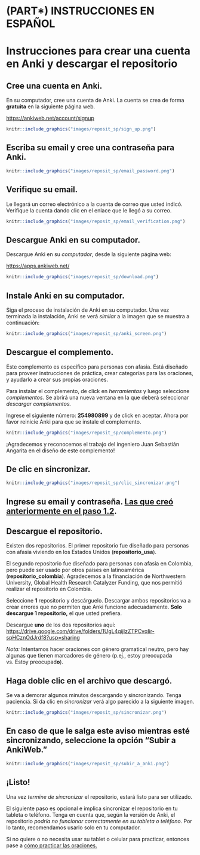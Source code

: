 # (PART\*) **INSTRUCCIONES EN ESPAÑOL** {-} 

# Instrucciones para crear una cuenta en Anki y descargar el repositorio {#cross_0}

## Cree una cuenta en Anki. 

En su computador, cree una cuenta de Anki. La cuenta se crea de forma **gratuita** en la siguiente página web.

<https://ankiweb.net/account/signup>

```r
knitr::include_graphics("images/reposit_sp/sign_up.png")
```


## Escriba su email y cree una contraseña para Anki. {#cross_1}

```r
knitr::include_graphics("images/reposit_sp/email_password.png")
```


## Verifique su email.

Le llegará un correo electrónico a la cuenta de correo que usted indicó. Verifique la cuenta dando clic en el enlace que le llegó a su correo.

```r
knitr::include_graphics("images/reposit_sp/email_verification.png")
```


## Descargue Anki en su computador. 

Descargue Anki en su *computador*, desde la siguiente página web:

<https://apps.ankiweb.net/>

```r
knitr::include_graphics("images/reposit_sp/download.png")
```


## Instale Anki en su computador. 

Siga el proceso de instalación de Anki en su computador. Una vez terminada la instalación, Anki se verá *similar* a la imagen que se muestra a continuación:

```r
knitr::include_graphics("images/reposit_sp/anki_screen.png")
```


## Descargue el complemento. 

Este complemento es específico para personas con afasia. Está diseñado para proveer instrucciones de práctica, crear categorías para las oraciones, y ayudarlo a crear sus propias oraciones. 

Para instalar el complemento, de click en *herramientas* y luego seleccione *complementos.* Se abrirá una nueva ventana en la que deberá seleccionar *descargar complementos.*

Ingrese el siguiente número: **254980899** y de click en aceptar. Ahora por favor reinicie Anki para que se instale el complemento. 

```r
knitr::include_graphics("images/reposit_sp/complemento.png")
```

¡Agradecemos y reconocemos el trabajo del ingeniero Juan Sebastián Angarita en el diseño de este complemento! 

## De clic en sincronizar. 

```r
knitr::include_graphics("images/reposit_sp/clic_sincronizar.png")
```


## Ingrese su email y contraseña. [Las que creó anteriormente en el paso 1.2](#cross_1).  


## Descargue el repositorio. 

Existen dos repositorios. El primer repositorio fue diseñado para personas con afasia viviendo en los Estados Unidos (**repositorio_usa**). 

El segundo repositorio fue diseñado para personas con afasia en Colombia, pero puede ser usado por otros países en latinoamérica (**repositorio_colombia**). Agradecemos a la financiación de Northwestern University, Global Health Research Catalyzer Funding, que nos permitió realizar el repositorio en Colombia. 

Seleccione **1** repositorio y descárguelo. Descargar ambos repositorios va a crear errores que no permiten que Anki funcione adecuadamente. **Solo descargue 1 repositorio,** el que usted prefiera. 

Descargue **uno** de los dos repositorios aquí: <https://drive.google.com/drive/folders/1UgL4qijIzZTPCvqIir-spHCznOdJrdf8?usp=sharing> 

*Nota:* Intentamos hacer oraciones con género gramatical neutro, pero hay algunas que tienen marcadores de género (p.ej., estoy preocupad**a** vs. Estoy preocupad**o**). 


## Haga doble clic en el archivo que descargó. 

Se va a demorar algunos minutos descargando y sincronizando. Tenga paciencia. Si da clic en *sincronizar* verá algo parecido a la siguiente imagen. 

```r
knitr::include_graphics("images/reposit_sp/sincronizar.png")
```


## En caso de que le salga este aviso mientras esté sincronizando, seleccione la opción “Subir a AnkiWeb.” {-}

```r
knitr::include_graphics("images/reposit_sp/subir_a_anki.png")
```


## ¡Listo! 


Una vez *termine de sincronizar* el repositorio, estará listo para ser utilizado. 

El siguiente paso es opcional e implica sincronizar el repositorio en tu tableta o teléfono. Tenga en cuenta que, según la versión de Anki, el repositorio *podría no funcionar correctamente en su tableta o teléfono*. Por lo tanto, recomendamos usarlo solo en tu computador.

Si no quiere o no necesita usar su tablet o celular para practicar, entonces pase a [cómo practicar las oraciones.](#cross_4)

